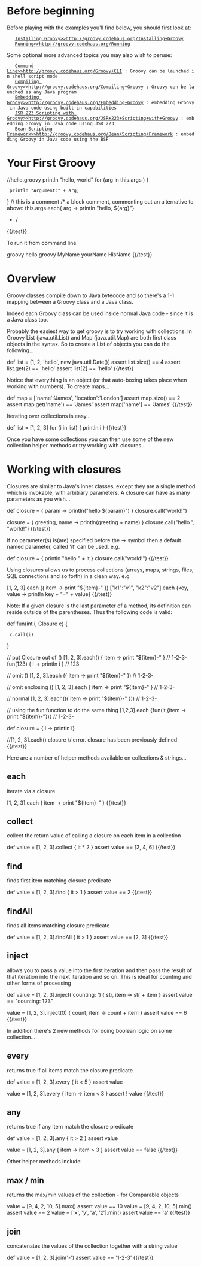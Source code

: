 = Before beginning =

Before playing with the examples you'll find below, you should first look at:

    [[Installing Groovy>>http://groovy.codehaus.org/Installing+Groovy]]
    [[Running>>http://groovy.codehaus.org/Running]]

Some optional more advanced topics you may also wish to peruse:

    [[Command Line>>http://groovy.codehaus.org/Groovy+CLI]] : Groovy can be launched in shell script mode
    [[Compiling Groovy>>http://groovy.codehaus.org/Compiling+Groovy]] : Groovy can be launched as any Java program
    [[Embedding Groovy>>http://groovy.codehaus.org/Embedding+Groovy]] : embedding Groovy in Java code using built-in capabilities
    [[JSR 223 Scripting with Groovy>>http://groovy.codehaus.org/JSR+223+Scripting+with+Groovy]] : embedding Groovy in Java code using JSR 223
    [[Bean Scripting Framework>>http://groovy.codehaus.org/Bean+Scripting+Framework]] : embedding Groovy in Java code using the BSF

= Your First Groovy =

{{test name="hello" run="false"}}
//hello.groovy
println "hello, world"
for (arg in this.args ) {
  println "Argument:" + arg;
}
// this is a comment
/* a block comment, commenting out an alternative to above:
this.args.each{ arg -> println "hello, ${arg}"}
*/
{{/test}}

To run it from command line

{{test name="not-a-test"" run="false"}}
groovy hello.groovy MyName yourName HisName
{{/test}}

= Overview =

Groovy classes compile down to Java bytecode and so there's a 1-1 mapping between a Groovy class and a Java class.

Indeed each Groovy class can be used inside normal Java code - since it is a Java class too.

Probably the easiest way to get groovy is to try working with collections. In Groovy List (java.util.List) and Map (java.util.Map) are both first class objects in the syntax. So to create a List of objects you can do the following...

{{test name="collections-list"}}
def list = [1, 2, 'hello', new java.util.Date()]
assert list.size() == 4
assert list.get(2) == 'hello'
assert list[2] == 'hello'
{{/test}}

Notice that everything is an object (or that auto-boxing takes place when working with numbers). To create maps...

{{test name="collections-map"}}
def map = ['name':'James', 'location':'London']
assert map.size() == 2
assert map.get('name') == 'James'
assert map['name'] == 'James'
{{/test}}

Iterating over collections is easy...

{{test name="collection-iterating"}}
def list = [1, 2, 3]
for (i in list) { println i }
{{/test}}

Once you have some collections you can then use some of the new collection helper methods or try working with closures...
= Working with closures =

Closures are similar to Java's inner classes, except they are a single method which is invokable, with arbitrary parameters. A closure can have as many parameters as you wish...

{{test name="call-closure" run="false"}}
def closure = { param -> println("hello ${param}") }
closure.call("world!")

closure = { greeting, name -> println(greeting + name) }
closure.call("hello ", "world!")
{{/test}}

If no parameter(s) is(are) specified before the -> symbol then a default named parameter, called 'it' can be used. e.g.

{{test name="call-closure-it-parameter" run="false"}}
def closure = { println "hello " + it }
closure.call("world!")
{{/test}}

Using closures allows us to process collections (arrays, maps, strings, files, SQL connections and so forth) in a clean way. e.g

{{test name="closure-each" run="false"}}
[1, 2, 3].each ({ item -> print "${item}-" })
["k1":"v1", "k2":"v2"].each {key, value -> println key + "=" + value}
{{/test}}

Note: If a given closure is the last parameter of a method, its definition can reside outside of the parentheses. Thus the following code is valid:

{{test name="call-closure-object" run="false"}}
def fun(int i, Closure c) {
  c.call(i)
}

// put Closure out of ()
[1, 2, 3].each() { item -> print "${item}-" } // 1-2-3-
fun(123) { i -> println i } // 123

// omit ()
[1, 2, 3].each ({ item -> print "${item}-" }) // 1-2-3-

// omit enclosing ()
[1, 2, 3].each { item -> print "${item}-" } // 1-2-3-

// normal
[1, 2, 3].each(({ item -> print "${item}-" })) // 1-2-3-

// using the fun function to do the same thing
[1,2,3].each {fun(it,{item -> print "${item}-"})} // 1-2-3-

def closure = { i -> println i}

//[1, 2, 3].each() closure // error. closure has been previously defined
{{/test}}

Here are a number of helper methods available on collections & strings...

== each ==

iterate via a closure

{{test name="iterate-via-a-closure" run="false"}}
[1, 2, 3].each { item -> print "${item}-" }
{{/test}}

== collect ==

collect the return value of calling a closure on each item in a collection

{{test name="collect-closure-return-value"}}
def value = [1, 2, 3].collect { it * 2 }
assert value == [2, 4, 6]
{{/test}}

== find ==

finds first item matching closure predicate

{{test name="find-first-item"}}
def value = [1, 2, 3].find { it > 1 }
assert value == 2
{{/test}}

== findAll ==

finds all items matching closure predicate

{{test name="find-items-matching-closure-predicate"}}
def value = [1, 2, 3].findAll { it > 1 }
assert value == [2, 3]
{{/test}}

== inject ==

allows you to pass a value into the first iteration and then pass the result of that iteration into the next iteration and so on. This is ideal for counting and other forms of processing

{{test name="inject"}}
def value = [1, 2, 3].inject('counting: ') { str, item -> str + item }
assert value == "counting: 123"

value = [1, 2, 3].inject(0) { count, item -> count + item }
assert value == 6
{{/test}}

In addition there's 2 new methods for doing boolean logic on some collection...

== every ==

returns true if all items match the closure predicate

{{test name="every-item-match"}}
def value = [1, 2, 3].every { it < 5 }
assert value

value = [1, 2, 3].every { item -> item < 3 }
assert ! value
{{/test}}

== any ==

returns true if any item match the closure predicate

{{test name="any-item-match"}}
def value = [1, 2, 3].any { it > 2 }
assert value

value = [1, 2, 3].any { item -> item > 3 }
assert value == false
{{/test}}

Other helper methods include:
== max / min ==

returns the max/min values of the collection - for Comparable objects

{{test name="find-max-min" run="false"}}
value = [9, 4, 2, 10, 5].max()
assert value == 10
value = [9, 4, 2, 10, 5].min()
assert value == 2
value = ['x', 'y', 'a', 'z'].min()
assert value == 'a'
{{/test}}

== join ==

concatenates the values of the collection together with a string value

{{test name="join" run="false"}}
def value = [1, 2, 3].join('-')
assert value == '1-2-3'
{{/test}}